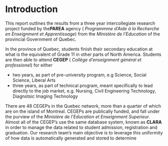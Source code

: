 # Introduction {#intro}

This report outlines the results from a three year intercollegiate research project funded by the**PAREA** agency ( _Programmme d'Aide à la Recherche en Enseignment et Apprentissage_) from the _Ministère de l'Education_ of the provincial Government of Quebec.

In the province of Quebec, students finish their secondary education at what is the equivalent of Grade 11 in other parts of North America. Students are then able to attend **CEGEP** ( _Collège d'enseignment général et professionel_) for either 

 - two years, as part of pre-university program, e.g Science, Social Science, Liberal Arts
 - three years, as part of technical program, meant specifically to lead directly to the job market, e.g. Nursing, Civil Engineering Technology, Diagnotsic Imaging Technology
 
There are 48 CEGEPs in the Quebec network, more than a quarter of which are on the island of Montreal. CEGEPs are publically funded, and fall under the purview of the _Ministère de l'Education et Enseignment Superieur_. Almost all of the CEGEP's use the same database system, known as **CLARA** in order to manage the data related to student admission, registration and graduation. Our research team's main objective is to leverage this uniformity of how data is automatically generated and stored to determine
